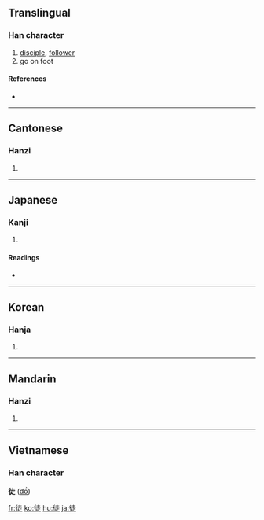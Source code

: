 ==Translingual==

===Han character===
{{Han char|rn=60|rad=彳|as=07|sn=10|four=2428<sub>1</sub>|canj=竹人土卜人 (HOGYO)|ids=⿰[[彳]][[走]]}}

# [[disciple]], [[follower]]
# go on foot

====References====
* {{Han ref|kx=0367.220|dkj=10121|dj=0691.050|hdz=20823.030|uh=5F92|ud=24466|bh=AE7B|bd=44667}}

----

==Cantonese==

===Hanzi===
{{yue-hanzi|jyut=|y=tou4}}

# {{defn|Cantonese}}

----

==Japanese==

===Kanji===
{{ja-kanji|grade=4|rs=彳07}}

# {{defn|Japanese}}

====Readings====
* {{ja-readings|on=[[と]] (to)|kun=[[かち]] (kachi), [[ともがら]] (tomogara), [[いたずらに]] (itazurani)}}

----

==Korean==

===Hanja===
{{ko-hanja|hangeul=도|eumhun=|rv=do|mr=to|y=to}}

# {{defn|Korean}}

----

==Mandarin==

===Hanzi===
{{cmn-hanzi|pin=[[tú]] ([[tu2]])|wg=t'u<sup>2</sup>}}

# {{defn|Mandarin}}

----

==Vietnamese==
===Han character===
'''徒''' ([[đồ]])

[[fr:徒]]
[[ko:徒]]
[[hu:徒]]
[[ja:徒]]